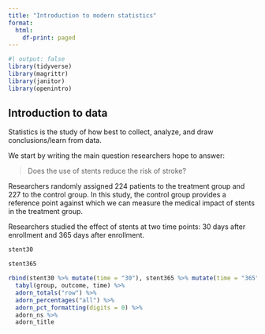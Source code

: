 ```yaml
---
title: "Introduction to modern statistics"
format:
  html:
    df-print: paged
---
```


```r
#| output: false
library(tidyverse)
library(magrittr)
library(janitor)
library(openintro)
```

## Introduction to data

Statistics is the study of how best to collect, analyze, and draw conclusions/learn from data.

We start by writing the main question researchers hope to answer:

> Does the use of stents reduce the risk of stroke?

Researchers randomly assigned 224 patients to the treatment group and 227 to the control group. In this study, the control group provides a reference point against which we can measure the medical impact of stents in the treatment group.

Researchers studied the effect of stents at two time points: 30 days after enrollment and 365 days after enrollment.

```r
stent30
```

```r
stent365
```

```r
rbind(stent30 %>% mutate(time = "30"), stent365 %>% mutate(time = "365")) %>%
  tabyl(group, outcome, time) %>%
  adorn_totals("row") %>%
  adorn_percentages("all") %>%
  adorn_pct_formatting(digits = 0) %>%
  adorn_ns %>%
  adorn_title
```
